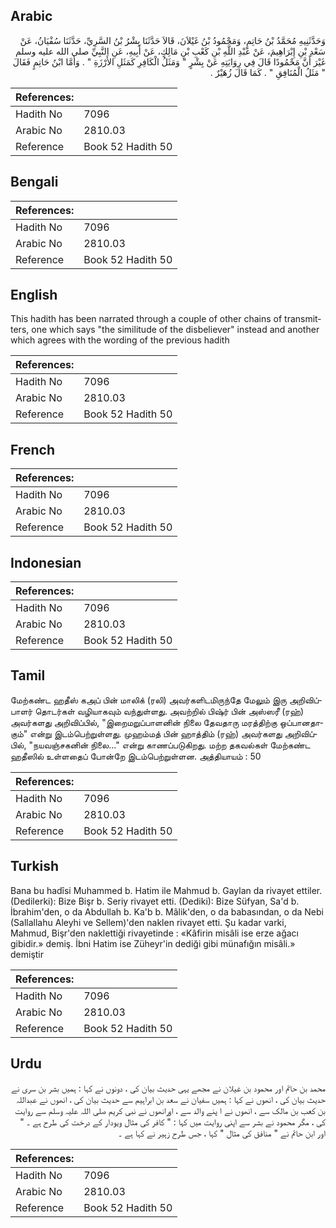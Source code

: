## Arabic


<div dir="rtl" lang="ar" style={{fontSize:'larger',backgroundColor:'#f8f9fa',padding:20}}>
وَحَدَّثَنِيهِ مُحَمَّدُ بْنُ حَاتِمٍ، وَمَحْمُودُ بْنُ غَيْلاَنَ، قَالاَ حَدَّثَنَا بِشْرُ بْنُ السَّرِيِّ، حَدَّثَنَا سُفْيَانُ، عَنْ سَعْدِ بْنِ إِبْرَاهِيمَ، عَنْ عَبْدِ اللَّهِ بْنِ كَعْبِ بْنِ مَالِكٍ، عَنْ أَبِيهِ، عَنِ النَّبِيِّ صلى الله عليه وسلم غَيْرَ أَنَّ مَحْمُودًا قَالَ فِي رِوَايَتِهِ عَنْ بِشْرٍ ‏"‏ وَمَثَلُ الْكَافِرِ كَمَثَلِ الأَرْزَةِ ‏"‏ ‏.‏ وَأَمَّا ابْنُ حَاتِمٍ فَقَالَ ‏"‏ مَثَلُ الْمُنَافِقِ ‏"‏ ‏.‏ كَمَا قَالَ زُهَيْرٌ ‏.‏
</div>
<div style={{backgroundColor:'#f8f9fa',padding:20, marginBottom: 10}}><table> <thead> <tr> <th>References:</th> <th></th> </tr> </thead> <tbody><tr><td>Hadith No</td><td>7096</td></tr><tr><td>Arabic No</td><td>2810.03</td></tr><tr><td>Reference</td><td>Book 52 Hadith 50</td></tr></tbody></table></div>

## Bengali


<div dir="ltr" lang="bn" style={{fontSize:'larger',backgroundColor:'#f8f9fa',padding:20}}>

</div>
<div style={{backgroundColor:'#f8f9fa',padding:20, marginBottom: 10}}><table> <thead> <tr> <th>References:</th> <th></th> </tr> </thead> <tbody><tr><td>Hadith No</td><td>7096</td></tr><tr><td>Arabic No</td><td>2810.03</td></tr><tr><td>Reference</td><td>Book 52 Hadith 50</td></tr></tbody></table></div>

## English


<div dir="ltr" lang="en" style={{fontSize:'larger',backgroundColor:'#f8f9fa',padding:20}}>
This hadith has been narrated through a couple of other chains of transmitters, one which says "the similitude of the disbeliever" instead and another which agrees with the wording of the previous hadith
</div>
<div style={{backgroundColor:'#f8f9fa',padding:20, marginBottom: 10}}><table> <thead> <tr> <th>References:</th> <th></th> </tr> </thead> <tbody><tr><td>Hadith No</td><td>7096</td></tr><tr><td>Arabic No</td><td>2810.03</td></tr><tr><td>Reference</td><td>Book 52 Hadith 50</td></tr></tbody></table></div>

## French


<div dir="ltr" lang="fr" style={{fontSize:'larger',backgroundColor:'#f8f9fa',padding:20}}>

</div>
<div style={{backgroundColor:'#f8f9fa',padding:20, marginBottom: 10}}><table> <thead> <tr> <th>References:</th> <th></th> </tr> </thead> <tbody><tr><td>Hadith No</td><td>7096</td></tr><tr><td>Arabic No</td><td>2810.03</td></tr><tr><td>Reference</td><td>Book 52 Hadith 50</td></tr></tbody></table></div>

## Indonesian


<div dir="ltr" lang="id" style={{fontSize:'larger',backgroundColor:'#f8f9fa',padding:20}}>

</div>
<div style={{backgroundColor:'#f8f9fa',padding:20, marginBottom: 10}}><table> <thead> <tr> <th>References:</th> <th></th> </tr> </thead> <tbody><tr><td>Hadith No</td><td>7096</td></tr><tr><td>Arabic No</td><td>2810.03</td></tr><tr><td>Reference</td><td>Book 52 Hadith 50</td></tr></tbody></table></div>

## Tamil


<div dir="ltr" lang="ta" style={{fontSize:'larger',backgroundColor:'#f8f9fa',padding:20}}>
மேற்கண்ட ஹதீஸ் கஅப் பின் மாலிக் (ரலி) அவர்களிடமிருந்தே மேலும் இரு அறிவிப்பாளர் தொடர்கள் வழியாகவும் வந்துள்ளது. அவற்றில் பிஷ்ர் பின் அஸ்ஸரீ (ரஹ்) அவர்களது அறிவிப்பில், "இறைமறுப்பாளனின் நிலை தேவதாரு மரத்திற்கு ஒப்பானதாகும்" என்று இடம்பெற்றுள்ளது. முஹம்மத் பின் ஹாத்திம் (ரஹ்) அவர்களது அறிவிப்பில், "நயவஞ்சகனின் நிலை..." என்று காணப்படுகிறது. மற்ற தகவல்கள் மேற்கண்ட ஹதீஸில் உள்ளதைப் போன்றே இடம்பெற்றுள்ளன. அத்தியாயம் : 50
</div>
<div style={{backgroundColor:'#f8f9fa',padding:20, marginBottom: 10}}><table> <thead> <tr> <th>References:</th> <th></th> </tr> </thead> <tbody><tr><td>Hadith No</td><td>7096</td></tr><tr><td>Arabic No</td><td>2810.03</td></tr><tr><td>Reference</td><td>Book 52 Hadith 50</td></tr></tbody></table></div>

## Turkish


<div dir="ltr" lang="tr" style={{fontSize:'larger',backgroundColor:'#f8f9fa',padding:20}}>
Bana bu hadîsi Muhammed b. Hatim ile Mahmud b. Gaylan da rivayet ettiler. (Dedilerki): Bize Bişr b. Seriy rivayet etti. (Dediki): Bize Süfyan, Sa'd b. İbrahim'den, o da Abdullah b. Ka'b b. Mâlik'den, o da babasından, o da Nebi (Sallallahu Aleyhi ve Sellem)'den naklen rivayet etti. Şu kadar varki, Mahmud, Bişr'den naklettiği rivayetinde : «Kâfirin misâli ise erze ağacı gibidir.» demiş. İbni Hatim ise Züheyr'in dediği gibi münafığın misâli.» demiştir
</div>
<div style={{backgroundColor:'#f8f9fa',padding:20, marginBottom: 10}}><table> <thead> <tr> <th>References:</th> <th></th> </tr> </thead> <tbody><tr><td>Hadith No</td><td>7096</td></tr><tr><td>Arabic No</td><td>2810.03</td></tr><tr><td>Reference</td><td>Book 52 Hadith 50</td></tr></tbody></table></div>

## Urdu


<div dir="rtl" lang="ur" style={{fontSize:'larger',backgroundColor:'#f8f9fa',padding:20}}>
محمد بن حاتم اور محمود بن غیلان نے مجھے یہی حدیث بیان کی ، دونوں نے کہا : ہمیں بشر بن سری نے حدیث بیان کی ، انھوں نے کہا : ہمیں سفیان نے سعد بن ابراہیم سے حدیث بیان کی ، انھوں نے عبداللہ بن کعب بن مالک سے ، انھوں نے ا پنے والد سے ، اورانھوں نے نبی کریم صلی اللہ علیہ وسلم سے روایت کی ، مگر محمود نے بشر سے اپنی روایت میں کہا : " کافر کی مثال ویودار کے درخت کی طرح ہے ۔ " اور ابن حاتم نے " منافق کی مثال " کہا ، جس طرح زہیر نے کہا ہے ۔
</div>
<div style={{backgroundColor:'#f8f9fa',padding:20, marginBottom: 10}}><table> <thead> <tr> <th>References:</th> <th></th> </tr> </thead> <tbody><tr><td>Hadith No</td><td>7096</td></tr><tr><td>Arabic No</td><td>2810.03</td></tr><tr><td>Reference</td><td>Book 52 Hadith 50</td></tr></tbody></table></div>